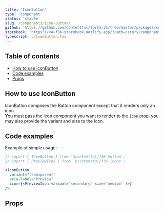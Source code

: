 ```yaml
---
title: 'IconButton'
type: 'component'
status: 'stable'
slug: /components/icon-button/
github: 'https://github.com/contentful/forma-36/tree/master/packages/components/button/src/IconButton'
storybook: 'https://v4-f36-storybook.netlify.app/?path=/story/components-button-iconbutton--basic'
typescript: ./IconButton.tsx
---
```



## Table of contents

- [How to use IconButton](#how-to-use-iconbutton)
- [Code examples](#code-examples)
- [Props](#props)

## How to use IconButton

IconButton composes the Button component except that it renders only an icon.  
You must pass the Icon component you want to render to the `icon` prop, you may also provide the variant and size to the Icon.

## Code examples

Example of simple usage:

```jsx
// import { IconButton } from '@contentful/f36-button';
// import { PreviewIcon } from '@contentful/f36-icons';

<IconButton
  variant="transparent"
  aria-label="Preview"
  icon={<PreviewIcon variant="secondary" size="medium" />}
/>
```

## Props

<Props of="IconButton" />
